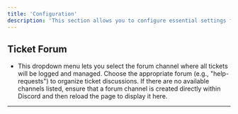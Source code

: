 ```yaml
---
title: 'Configuration'
description: 'This section allows you to configure essential settings for your guild’s ticketing system.'
---
```


## Ticket Forum
- This dropdown menu lets you select the forum channel where all tickets will be logged and managed. Choose the appropriate forum (e.g., "help-requests") to organize ticket discussions. If there are no available channels listed, ensure that a forum channel is created directly within Discord and then reload the page to display it here.

---